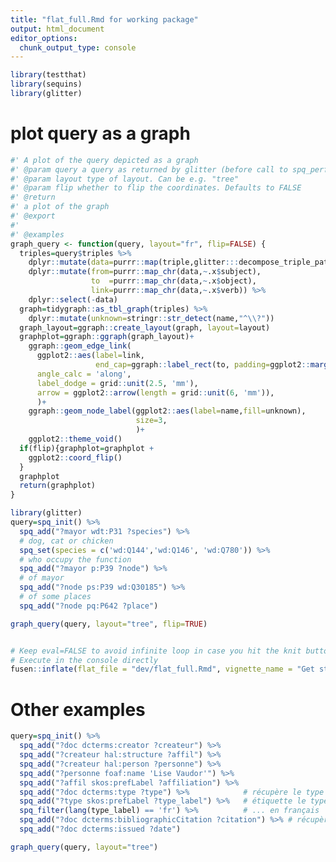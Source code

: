 ```yaml
---
title: "flat_full.Rmd for working package"
output: html_document
editor_options: 
  chunk_output_type: console
---
```


<!-- Run this 'development' chunk -->
<!-- Store every call to library() that you need to explore your functions -->

```r
library(testthat)
library(sequins)
library(glitter)
```

# plot query as a graph

```r
#' A plot of the query depicted as a graph
#' @param query a query as returned by glitter (before call to spq_perform)
#' @param layout type of layout. Can be e.g. "tree"
#' @param flip whether to flip the coordinates. Defaults to FALSE 
#' @return
#' a plot of the graph
#' @export
#'
#' @examples
graph_query <- function(query, layout="fr", flip=FALSE) {
  triples=query$triples %>% 
    dplyr::mutate(data=purrr::map(triple,glitter:::decompose_triple_pattern)) %>%  
    dplyr::mutate(from=purrr::map_chr(data,~.x$subject),
                  to  =purrr::map_chr(data,~.x$object),
                  link=purrr::map_chr(data,~.x$verb)) %>% 
    dplyr::select(-data)
  graph=tidygraph::as_tbl_graph(triples) %>% 
    dplyr::mutate(unknown=stringr::str_detect(name,"^\\?"))
  graph_layout=ggraph::create_layout(graph, layout=layout)
  graphplot=ggraph::ggraph(graph_layout)+
    ggraph::geom_edge_link(
      ggplot2::aes(label=link,
                   end_cap=ggraph::label_rect(to, padding=ggplot2::margin(3,3,3,3,"mm"))),
      angle_calc = 'along',
      label_dodge = grid::unit(2.5, 'mm'),
      arrow = ggplot2::arrow(length = grid::unit(6, 'mm')),
      )+
    ggraph::geom_node_label(ggplot2::aes(label=name,fill=unknown),
                            size=3,
                            )+
    ggplot2::theme_void()
  if(flip){graphplot=graphplot +
    ggplot2::coord_flip()
  }
  graphplot
  return(graphplot)
}
```



```r
library(glitter)
query=spq_init() %>%
  spq_add("?mayor wdt:P31 ?species") %>%
  # dog, cat or chicken
  spq_set(species = c('wd:Q144','wd:Q146', 'wd:Q780')) %>%
  # who occupy the function
  spq_add("?mayor p:P39 ?node") %>%
  # of mayor
  spq_add("?node ps:P39 wd:Q30185") %>%
  # of some places
  spq_add("?node pq:P642 ?place") 

graph_query(query, layout="tree", flip=TRUE)

```

```r

```



```r
# Keep eval=FALSE to avoid infinite loop in case you hit the knit button
# Execute in the console directly
fusen::inflate(flat_file = "dev/flat_full.Rmd", vignette_name = "Get started")
```

# Other examples



```r
query=spq_init() %>%
  spq_add("?doc dcterms:creator ?createur") %>%        
  spq_add("?createur hal:structure ?affil") %>%        
  spq_add("?createur hal:person ?personne") %>%        
  spq_add("?personne foaf:name 'Lise Vaudor'") %>%
  spq_add("?affil skos:prefLabel ?affiliation") %>%    
  spq_add("?doc dcterms:type ?type") %>%            # récupère le type de document
  spq_add("?type skos:prefLabel ?type_label") %>%   # étiquette le type de document      
  spq_filter(lang(type_label) == 'fr') %>%          # ... en français
  spq_add("?doc dcterms:bibliographicCitation ?citation") %>% # récupère la citation
  spq_add("?doc dcterms:issued ?date") 

graph_query(query, layout="tree")


```

